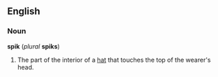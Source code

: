 ==English==
===Noun===
'''spik''' (''plural'' '''spiks''')

#The part of the interior of a [[hat]] that touches the top of the wearer's head.

{{protologism}}